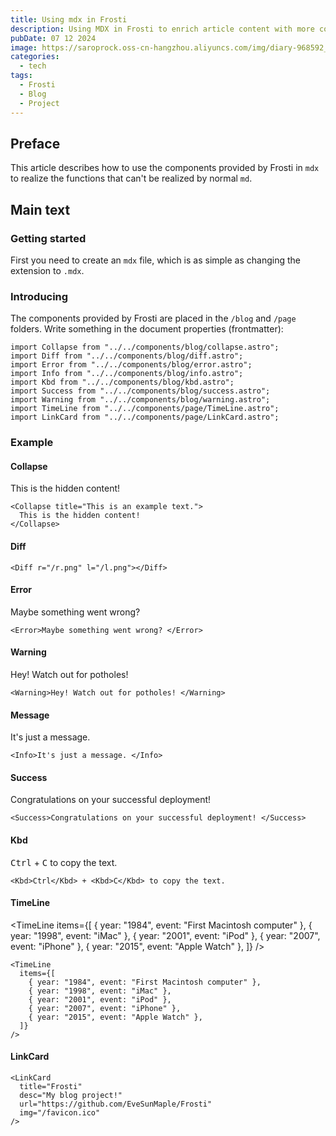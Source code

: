 ```yaml
---
title: Using mdx in Frosti
description: Using MDX in Frosti to enrich article content with more components
pubDate: 07 12 2024
image: https://saroprock.oss-cn-hangzhou.aliyuncs.com/img/diary-968592_1280.jpg
categories:
  - tech
tags:
  - Frosti
  - Blog
  - Project
---
```



## Preface

This article describes how to use the components provided by Frosti in `mdx` to realize the functions that can't be realized by normal `md`.

## Main text

### Getting started

First you need to create an `mdx` file, which is as simple as changing the extension to `.mdx`.

### Introducing

The components provided by Frosti are placed in the `/blog` and `/page` folders. Write something in the document properties (frontmatter):

```astro
import Collapse from "../../components/blog/collapse.astro";
import Diff from "../../components/blog/diff.astro";
import Error from "../../components/blog/error.astro";
import Info from "../../components/blog/info.astro";
import Kbd from "../../components/blog/kbd.astro";
import Success from "../../components/blog/success.astro";
import Warning from "../../components/blog/warning.astro";
import TimeLine from "../../components/page/TimeLine.astro";
import LinkCard from "../../components/page/LinkCard.astro";
```

### Example

#### Collapse

<Collapse title="This is an example text.">
  This is the hidden content!
</Collapse>

```astro
<Collapse title="This is an example text.">
  This is the hidden content!
</Collapse>
```

#### Diff

<Diff r="/r.png" l="/l.png"></Diff>

```astro
<Diff r="/r.png" l="/l.png"></Diff>
```

#### Error

<Error>Maybe something went wrong? </Error>

```astro
<Error>Maybe something went wrong? </Error>
```

#### Warning

<Warning>Hey! Watch out for potholes! </Warning>

```astro
<Warning>Hey! Watch out for potholes! </Warning>
```

#### Message

<Info>It's just a message. </Info>

```astro
<Info>It's just a message. </Info>
```

#### Success

<Success>Congratulations on your successful deployment! </Success>

```astro
<Success>Congratulations on your successful deployment! </Success>
```

#### Kbd

<Kbd>Ctrl</Kbd> + <Kbd>C</Kbd> to copy the text.

```astro
<Kbd>Ctrl</Kbd> + <Kbd>C</Kbd> to copy the text.
```

#### TimeLine

<TimeLine
  items={[
    { year: "1984", event: "First Macintosh computer" },
    { year: "1998", event: "iMac" },
    { year: "2001", event: "iPod" },
    { year: "2007", event: "iPhone" },
    { year: "2015", event: "Apple Watch" },
  ]}
/>

```astro
<TimeLine
  items={[
    { year: "1984", event: "First Macintosh computer" },
    { year: "1998", event: "iMac" },
    { year: "2001", event: "iPod" },
    { year: "2007", event: "iPhone" },
    { year: "2015", event: "Apple Watch" },
  ]}
/>
```

#### LinkCard

<LinkCard
  title="Frosti"
  desc="My blog project!"
  url="https://github.com/EveSunMaple/Frosti"
  img="/favicon.ico"
/>

```astro
<LinkCard
  title="Frosti"
  desc="My blog project!"
  url="https://github.com/EveSunMaple/Frosti"
  img="/favicon.ico"
/>
```
